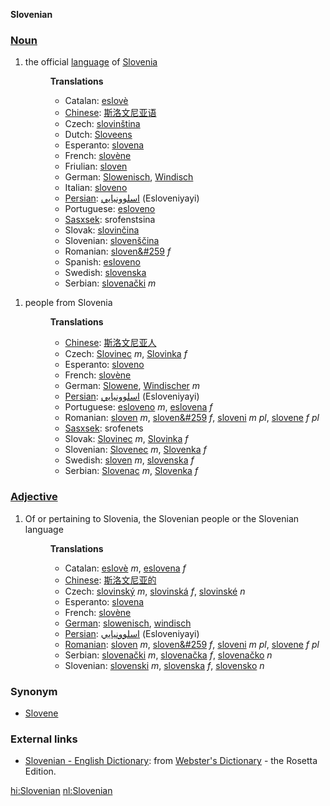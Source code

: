'''Slovenian'''

===[[Noun]]===
#the official [[language]] of [[Slovenia]]
#:'''Translations'''
#:*Catalan: [[eslovè]]
#:*[[Chinese]]: [[斯洛文尼亚语]]
#:*Czech: [[slovinština]]
#:*Dutch: [[Sloveens]] {{n}}
#:*Esperanto: [[slovena]]
#:*French: [[slovène]]
#:*Friulian: [[sloven]]
#:*German: [[Slowenisch]], [[Windisch]]
#:*Italian: [[sloveno]]
#:*[[Persian]]: [[اسلوونيايي]] (Esloveniyayi)
#:*Portuguese: [[esloveno]]
#:*[[Sasxsek]]: srofenstsina
#:*Slovak: [[slovinčina]]
#:*Slovenian: [[slovenscina|slovenščina]]
#:*Romanian: [[sloven&#259]] ''f''
#:*Spanish: [[esloveno]]
#:*Swedish: [[slovenska]]
#:*Serbian: [[slovenački]] ''m''

#people from Slovenia
#:'''Translations'''
#:*[[Chinese]]: [[斯洛文尼亚人]]
#:*Czech: [[Slovinec]] ''m'', [[Slovinka]] ''f''
#:*Esperanto: [[sloveno]]
#:*French: [[slovène]]
#:*German: [[Slowene]], [[Windischer]] ''m''
#:*[[Persian]]: [[اسلوونيايي]] (Esloveniyayi)
#:*Portuguese: [[esloveno]] ''m'', [[eslovena]] ''f''
#:*Romanian: [[sloven]] ''m'', [[sloven&#259]] ''f'', [[sloveni]] ''m pl'', [[slovene]] ''f pl''
#:*[[Sasxsek]]: srofenets
#:*Slovak: [[Slovinec]] ''m'', [[Slovinka]] ''f''
#:*Slovenian: [[Slovenec]] ''m'', [[Slovenka]] ''f''
#:*Swedish: [[sloven]] ''m'', [[slovenska]] ''f''
#:*Serbian: [[Slovenac]] ''m'', [[Slovenka]] ''f''

===[[Adjective]]===
#Of or pertaining to Slovenia, the Slovenian people or the Slovenian language
#:'''Translations'''
#:*Catalan: [[eslovè]] ''m'', [[eslovena]] ''f''
#:*[[Chinese]]: [[斯洛文尼亚的]]
#:*Czech: [[slovinský]] ''m'', [[slovinská]] ''f'', [[slovinské]] ''n''
#:*Esperanto: [[slovena]]
#:*French: [[slovène]]
#:*[[German]]: [[slowenisch]], [[windisch]]
#:*[[Persian]]: [[اسلوونيايي]] (Esloveniyayi)
#:*[[Romanian]]: [[sloven]] ''m'', [[sloven&#259]] ''f'', [[sloveni]] ''m pl'', [[slovene]] ''f pl''
#:*Serbian: [[slovenački]] ''m'', [[slovenačka]] ''f'', [[slovenačko]] ''n''
#:*Slovenian: [[slovenski]] ''m'', [[slovenska]] ''f'', [[slovensko]] ''n''

===Synonym===
*[[Slovene]]

=== External links ===
*[http://www.websters-online-dictionary.org/definition/Slovene-english/ Slovenian - English Dictionary]: from [http://www.websters-online-dictionary.org/ Webster's Dictionary] - the Rosetta Edition.

[[hi:Slovenian]]
[[nl:Slovenian]]